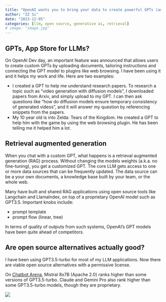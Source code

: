 ```yaml
---
title: "OpenAI wants you to bring your data to create powerful GPTs (and should you?)"
author: "ZZ Si"
date: "2023-12-05"
categories: [llm, open source, generative ai, retrieval]
# image: "image.jpg"
---
```


## GPTs, App Store for LLMs?

On OpenAI Dev day, an important feature was announced that allows users to create custom GPTs by uploading documents, tailoring instructions and connecting the GPT model to plugins like web browsing. I have been using it and it helps my work and life. Here are two examples:

- I created a GPT to help me understand research papers. To research a topic such as "video generation with diffusion models", I downloaded papers from Arxiv, and simply upload to my GPT. I can then ask questions like "how do diffusion models ensure temporary consistency of generated videos", and it will answer my question by referencing snippets from the papers.
- My 10 year old is into Zelda: Tears of the Kingdom. He created a GPT to help him with the game by using the web browsing plugin. He has been telling me it helped him a lot.

## Retrieval augmented generation

When you chat with a custom GPT, what happens is a retrieval augmented generation (RAG) process. Without changing the models weights (a.k.a. no fine-tuning), you get a customized GPT. The core LLM gets access to one or more data sources that can be frequently updated. The data source can be a your own documents, a knowledge base built by your team, or the whole web.

Many have built and shared RAG applications using open source tools like Langchain and LlamaIndex, on top of a proprietary OpenAI model such as GPT3.5. Important knobs include:

- prompt template
- prompt flow (linear, tree)

In terms of quality of outputs from such systems, OpenAI's GPT models have been quite ahead of competitors.

## Are open source alternatives actually good?

I have been using GPT3.5-turbo for most of my LLM applications. Now there are viable open source alternatives with a permissive license.

On [Chatbot Arena](https://huggingface.co/spaces/lmsys/chatbot-arena-leaderboard), Mistral 8x7B (Apache 2.0) ranks higher than some versions of GPT3.5-turbo. Claude and Gemini Pro also rank higher than some GPT3.5-turbo models, though they are proprietary.

![](chatbot_arena.png)